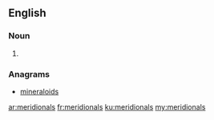 ==English==

===Noun===
{{head|en|plural}}

# {{plural of|meridional|lang=en|nocat=1}}

===Anagrams===
* [[mineraloids#English|mineraloids]]

[[ar:meridionals]]
[[fr:meridionals]]
[[ku:meridionals]]
[[my:meridionals]]